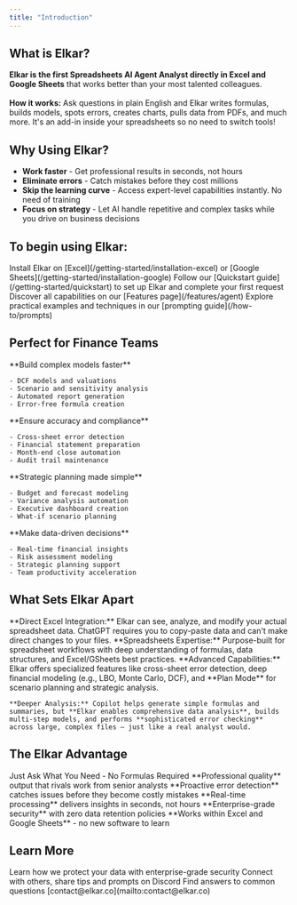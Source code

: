 ```yaml
---
title: "Introduction"
---
```


## What is Elkar?

**Elkar is the first Spreadsheets AI Agent Analyst directly in Excel and Google Sheets** that works better than your most talented colleagues.\
\
**How it works:** Ask questions in plain English and Elkar writes formulas, builds models, spots errors, creates charts, pulls data from PDFs, and much more. It's an add-in inside your spreadsheets so no need to switch tools\! 

## Why Using Elkar?

- **Work faster** - Get professional results in seconds, not hours
- **Eliminate errors** - Catch mistakes before they cost millions
- **Skip the learning curve** - Access expert-level capabilities instantly. No need of training
- **Focus on strategy** - Let AI handle repetitive and complex tasks while you drive on business decisions

## To begin using Elkar:

<Steps>
  <Step title="Installation">
    Install Elkar on [Excel](/getting-started/installation-excel) or [Google Sheets](/getting-started/installation-google)
  </Step>
  <Step title="Quick Setup">
    Follow our [Quickstart guide](/getting-started/quickstart) to set up Elkar and complete your first request
  </Step>
  <Step title="Explore Features">
    Discover all capabilities on our [Features page](/features/agent)
  </Step>
  <Step title="Learn Best Practices">
    Explore practical examples and techniques in our [prompting guide](/how-to/prompts)
  </Step>
</Steps>

## Perfect for Finance Teams

<Tabs>
  <Tab title="Financial Analysts">
    **Build complex models faster**

    - DCF models and valuations
    - Scenario and sensitivity analysis
    - Automated report generation
    - Error-free formula creation
  </Tab>
  <Tab title="Controllers">
    **Ensure accuracy and compliance**

    - Cross-sheet error detection
    - Financial statement preparation
    - Month-end close automation
    - Audit trail maintenance
  </Tab>
  <Tab title="FP&A Teams">
    **Strategic planning made simple**

    - Budget and forecast modeling
    - Variance analysis automation
    - Executive dashboard creation
    - What-if scenario planning
  </Tab>
  <Tab title="CFOs">
    **Make data-driven decisions**

    - Real-time financial insights
    - Risk assessment modeling
    - Strategic planning support
    - Team productivity acceleration
  </Tab>
</Tabs>

## What Sets Elkar Apart

<AccordionGroup>
  <Accordion title="How is Elkar different from ChatGPT?">
    **Direct Excel Integration:** Elkar can see, analyze, and modify your actual spreadsheet data. ChatGPT requires you to copy-paste data and can't make direct changes to your files. **Spreadsheets Expertise:** Purpose-built for spreadsheet workflows with deep understanding of formulas, data structures, and Excel/GSheets best practices.
  </Accordion>
  <Accordion title="What about Microsoft Copilot in Excel?">
    **Advanced Capabilities:** Elkar offers specialized features like cross-sheet error detection, deep financial modeling (e.g., LBO, Monte Carlo, DCF), and **Plan Mode** for scenario planning and strategic analysis.

    **Deeper Analysis:** Copilot helps generate simple formulas and summaries, but **Elkar enables comprehensive data analysis**, builds multi-step models, and performs **sophisticated error checking** across large, complex files — just like a real analyst would.
  </Accordion>
</AccordionGroup>

## The Elkar Advantage

<CardGroup cols={3}>
  <Card title="Chat Interface" icon="message-captions">
    Just Ask What You Need - No Formulas Required
  </Card>
  <Card title="Expert-Level Results" icon="award">
    **Professional quality** output that rivals work from senior analysts
  </Card>
  <Card title="Error Prevention" icon="shield-check">
    **Proactive error detection** catches issues before they become costly mistakes
  </Card>
  <Card title="Instant Analysis" icon="bolt-lightning">
    **Real-time processing** delivers insights in seconds, not hours
  </Card>
  <Card title="Secure & Private" icon="lock">
    **Enterprise-grade security** with zero data retention policies
  </Card>
  <Card title="Seamless Integration" icon="plug">
    **Works within Excel and Google Sheets** - no new software to learn
  </Card>
</CardGroup>

## Learn More

<CardGroup cols={2}>
  <Card title="Security & Privacy" icon="shield" href="/help/data-security">
    Learn how we protect your data with enterprise-grade security
  </Card>
  <Card title="Join Community" icon="users" href="https://discord.gg/k89v3cF6fX">
    Connect with others, share tips and prompts on Discord
  </Card>
  <Card title="FAQ & Support" icon="question" href="/help/faq">
    Find answers to common questions
  </Card>
  <Card title="Contact Us" icon="envelope" href="/help/contact">
    [contact@elkar.co](mailto:contact@elkar.co)
  </Card>
</CardGroup>